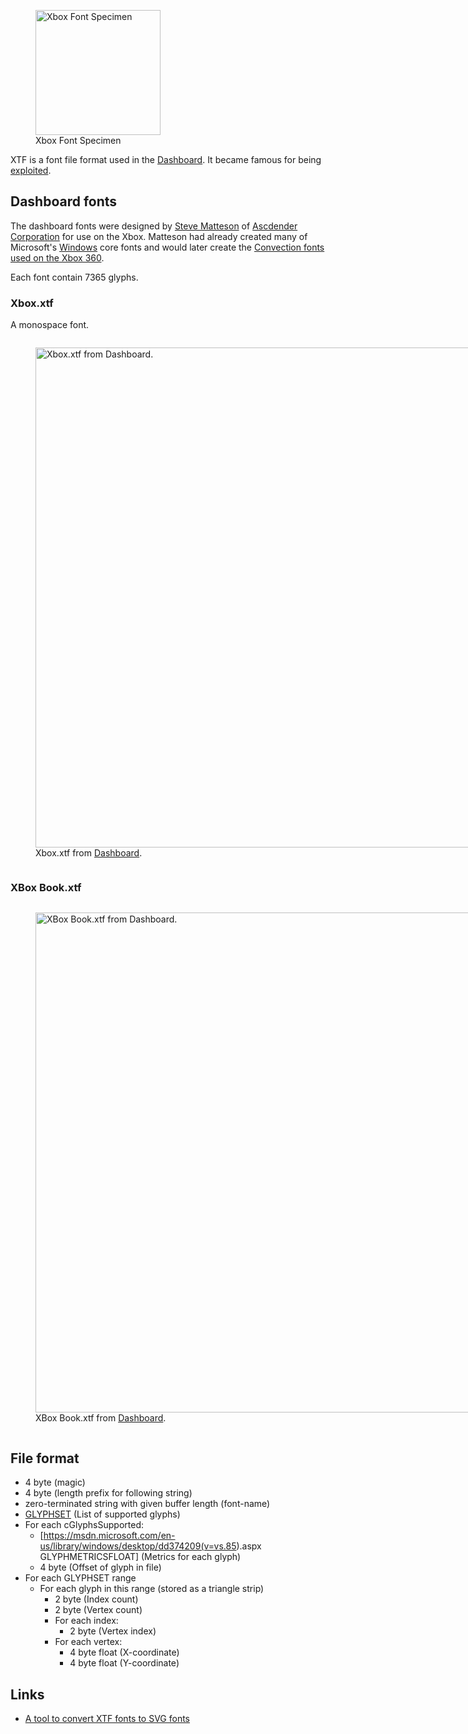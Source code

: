 [[File:Xbox-dashboard-font-specimen.png|thumb|200px|Xbox Font Specimen]]

XTF is a font file format used in the [[Dashboard]].
It became famous for being [[Exploits#Font hacks|exploited]].

== Dashboard fonts ==

The dashboard fonts were designed by [[Wikipedia:Steve Matteson|Steve Matteson]] of [[Wikipedia:Ascender Corporation|Ascdender Corporation]] for use on the Xbox. Matteson had already created many of Microsoft's [[Wikipedia:Microsoft Windows|Windows]] core fonts and would later create the [https://www.fonts.com/font/microsoft/convection Convection fonts used on the Xbox 360].

Each font contain 7365 glyphs.

=== Xbox.xtf ===

A monospace font.

<div style="display: inline-block;">[[File:Xbox-xtf.png|800px|thumb|Xbox.xtf from [[Dashboard]].]]</div>

=== XBox Book.xtf ===

<div style="display: inline-block;">[[File:XBox Book-xtf.png|800px|thumb|XBox Book.xtf from [[Dashboard]].]]</div>

== File format ==

* 4 byte (magic)
* 4 byte (length prefix for following string)
* zero-terminated string with given buffer length (font-name)
* [https://msdn.microsoft.com/en-us/library/dd144956%28v=vs.85%29.aspx GLYPHSET] (List of supported glyphs)
* For each cGlyphsSupported:
** [https://msdn.microsoft.com/en-us/library/windows/desktop/dd374209(v=vs.85).aspx GLYPHMETRICSFLOAT] (Metrics for each glyph)
** 4 byte (Offset of glyph in file)
* For each GLYPHSET range
** For each glyph in this range (stored as a triangle strip)
*** 2 byte (Index count)
*** 2 byte (Vertex count)
*** For each index:
**** 2 byte (Vertex index)
*** For each vertex:
**** 4 byte float (X-coordinate)
**** 4 byte float (Y-coordinate)



{{FIXME|reason=Confirm these findings and format them better}}

== Links ==

* [https://github.com/JayFoxRox/xbox-tools/tree/master/xtf-converter A tool to convert XTF fonts to SVG fonts]